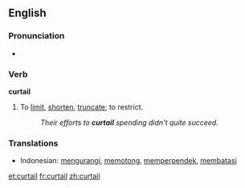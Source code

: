 ==English==
===Pronunciation===
*{{audio|en-us-curtail.ogg|Audio (US)}}

===Verb===
'''curtail'''
#To [[limit]], [[shorten]], [[truncate]]; to restrict.
#:''Their efforts to '''curtail''' spending didn't quite succeed.''

=== Translations ===
*Indonesian: [[kurang|mengurangi]], [[potong|memotong]], [[pendek|memperpendek]], [[batas|membatasi]]

[[et:curtail]]
[[fr:curtail]]
[[zh:curtail]]